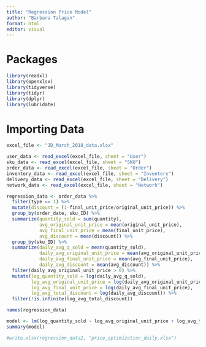 ---
title: "Regression Price Model"
author: "Barbara Talagan"
format: html
editor: visual
---

# Packages
```{r}
library(readxl)
library(openxlsx)
library(tidyverse)
library(tidyr)
library(dplyr)
library(lubridate)
```


# Importing Data
```{r}
excel_file <- "JD_March_2018_data.xlsx"

user_data <- read_excel(excel_file, sheet = "User")
sku_data <- read_excel(excel_file, sheet = "SKU")
order_data <- read_excel(excel_file, sheet = "Order")
inventory_data <- read_excel(excel_file, sheet = "Inventory")
delivery_data <- read_excel(excel_file, sheet = "Delivery")
network_data <- read_excel(excel_file, sheet = "Network")
```

```{r}
regression_data <- order_data %>%
  filter(type == 1) %>%
  mutate(discount = (1-final_unit_price/original_unit_price)) %>%
  group_by(order_date, sku_ID) %>%
  summarize(quantity_sold = sum(quantity),
            avg_original_unit_price = mean(original_unit_price),
            avg_final_unit_price = mean(final_unit_price),
            avg_discount = mean(discount)) %>%
  group_by(sku_ID) %>%
  summarize(daily_avg_q_sold = mean(quantity_sold),
            daily_avg_original_unit_price = mean(avg_original_unit_price),
            daily_avg_final_unit_price = mean(avg_final_unit_price),
            daily_avg_discount = mean(avg_discount)) %>%
  filter(daily_avg_original_unit_price > 0) %>%
  mutate(log_quantity_sold = log(daily_avg_q_sold),
         log_avg_original_unit_price = log(daily_avg_original_unit_price),
         log_avg_final_unit_price = log(daily_avg_final_unit_price),
         log_avg_total_discount = log(daily_avg_discount)) %>%
  filter(!is.infinite(log_avg_total_discount))
```

```{r}
names(regression_data) 
```

```{r}
model <- lm(log_quantity_sold ~ log_avg_original_unit_price + log_avg_total_discount, data = regression_data)
summary(model)
```
```{r}
#write.xlsx(regression_data2, "price_optimization_daily.xlsx")
```

